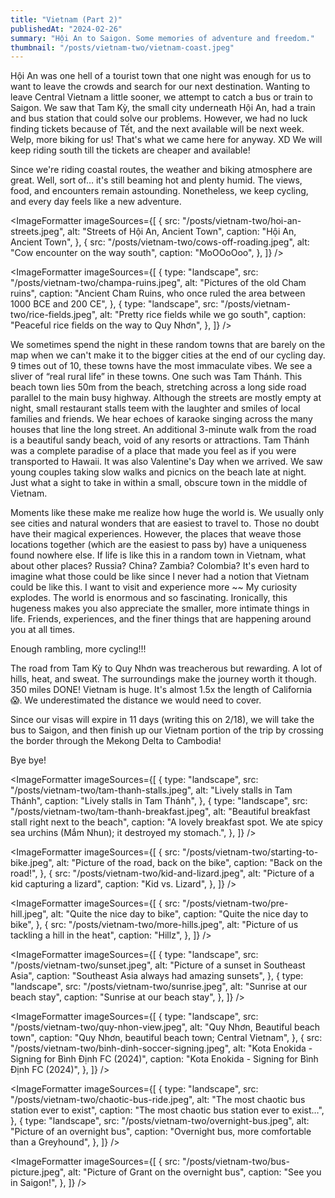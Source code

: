 ```yaml
---
title: "Vietnam (Part 2)"
publishedAt: "2024-02-26"
summary: "Hội An to Saigon. Some memories of adventure and freedom."
thumbnail: "/posts/vietnam-two/vietnam-coast.jpeg"
---
```


<HeroImage
  src="/posts/vietnam-two/vietnam-coast.jpeg"
  alt="Vietnam coast"
  caption="First look at the Vietnam East Coast"
/>

Hội An was one hell of a tourist town that one night was enough for us to want to leave the crowds and search for our next destination. Wanting to leave Central Vietnam a little sooner, we attempt to catch a bus or train to Saigon. We saw that Tam Kỳ, the small city underneath Hội An, had a train and bus station that could solve our problems. However, we had no luck finding tickets because of Tết, and the next available will be next week. Welp, more biking for us! That's what we came here for anyway. XD We will keep riding south till the tickets are cheaper and available!

Since we're riding coastal routes, the weather and biking atmosphere are great. Well, sort of… it's still beaming hot and plenty humid. The views, food, and encounters remain astounding. Nonetheless, we keep cycling, and every day feels like a new adventure.

<ImageFormatter
  imageSources={[
    {
      src: "/posts/vietnam-two/hoi-an-streets.jpeg",
      alt: "Streets of Hội An, Ancient Town",
      caption: "Hội An, Ancient Town",
    },
    {
      src: "/posts/vietnam-two/cows-off-roading.jpeg",
      alt: "Cow encounter on the way south",
      caption: "MoOOoOoo",
    },
  ]}
/>

<ImageFormatter
  imageSources={[
    {
      type: "landscape",
      src: "/posts/vietnam-two/champa-ruins.jpeg",
      alt: "Pictures of the old Cham ruins",
      caption:
        "Ancient Cham Ruins, who once ruled the area between 1000 BCE and 200 CE",
    },
    {
      type: "landscape",
      src: "/posts/vietnam-two/rice-fields.jpeg",
      alt: "Pretty rice fields while we go south",
      caption: "Peaceful rice fields on the way to Quy Nhơn",
    },
  ]}
/>

We sometimes spend the night in these random towns that are barely on the map when we can't make it to the bigger cities at the end of our cycling day. 9 times out of 10, these towns have the most immaculate vibes. We see a sliver of “real rural life” in these towns. One such was Tam Thánh. This beach town lies 50m from the beach, stretching across a long side road parallel to the main busy highway. Although the streets are mostly empty at night, small restaurant stalls teem with the laughter and smiles of local families and friends. We hear echoes of karaoke singing across the many houses that line the long street. An additional 3-minute walk from the road is a beautiful sandy beach, void of any resorts or attractions. Tam Thánh was a complete paradise of a place that made you feel as if you were transported to Hawaii. It was also Valentine's Day when we arrived. We saw young couples taking slow walks and picnics on the beach late at night. Just what a sight to take in within a small, obscure town in the middle of Vietnam.

Moments like these make me realize how huge the world is. We usually only see cities and natural wonders that are easiest to travel to. Those no doubt have their magical experiences. However, the places that weave those locations together (which are the easiest to pass by) have a uniqueness found nowhere else. If life is like this in a random town in Vietnam, what about other places? Russia? China? Zambia? Colombia? It's even hard to imagine what those could be like since I never had a notion that Vietnam could be like this. I want to visit and experience more ~~ My curiosity explodes. The world is enormous and so fascinating. Ironically, this hugeness makes you also appreciate the smaller, more intimate things in life. Friends, experiences, and the finer things that are happening around you at all times.

Enough rambling, more cycling!!!

The road from Tam Kỳ to Quy Nhơn was treacherous but rewarding. A lot of hills, heat, and sweat. The surroundings make the journey worth it though. 350 miles DONE! Vietnam is huge. It's almost 1.5x the length of California 😱. We underestimated the distance we would need to cover.

Since our visas will expire in 11 days (writing this on 2/18), we will take the bus to Saigon, and then finish up our Vietnam portion of the trip by crossing the border through the Mekong Delta to Cambodia!

Bye bye!

<ImageFormatter
  imageSources={[
    {
      type: "landscape",
      src: "/posts/vietnam-two/tam-thanh-stalls.jpeg",
      alt: "Lively stalls in Tam Thánh",
      caption: "Lively stalls in Tam Thánh",
    },
    {
      type: "landscape",
      src: "/posts/vietnam-two/tam-thanh-breakfast.jpeg",
      alt: "Beautiful breakfast stall right next to the beach",
      caption:
        "A lovely breakfast spot. We ate spicy sea urchins (Mắm Nhun); it destroyed my stomach.",
    },
  ]}
/>

<ImageFormatter
  imageSources={[
    {
      src: "/posts/vietnam-two/starting-to-bike.jpeg",
      alt: "Picture of the road, back on the bike",
      caption: "Back on the road!",
    },
    {
      src: "/posts/vietnam-two/kid-and-lizard.jpeg",
      alt: "Picture of a kid capturing a lizard",
      caption: "Kid vs. Lizard",
    },
  ]}
/>

<ImageFormatter
  imageSources={[
    {
      src: "/posts/vietnam-two/pre-hill.jpeg",
      alt: "Quite the nice day to bike",
      caption: "Quite the nice day to bike",
    },
    {
      src: "/posts/vietnam-two/more-hills.jpeg",
      alt: "Picture of us tackling a hill in the heat",
      caption: "Hillz",
    },
  ]}
/>

<ImageFormatter
  imageSources={[
    {
      type: "landscape",
      src: "/posts/vietnam-two/sunset.jpeg",
      alt: "Picture of a sunset in Southeast Asia",
      caption: "Southeast Asia always had amazing sunsets",
    },
    {
      type: "landscape",
      src: "/posts/vietnam-two/sunrise.jpeg",
      alt: "Sunrise at our beach stay",
      caption: "Sunrise at our beach stay",
    },
  ]}
/>

<ImageFormatter
  imageSources={[
    {
      type: "landscape",
      src: "/posts/vietnam-two/quy-nhon-view.jpeg",
      alt: "Quy Nhơn, Beautiful beach town",
      caption: "Quy Nhơn, beautiful beach town; Central Vietnam",
    },
    {
      src: "/posts/vietnam-two/binh-dinh-soccer-signing.jpeg",
      alt: "Kota Enokida - Signing for Bình Định FC (2024)",
      caption: "Kota Enokida - Signing for Bình Định FC (2024)",
    },
  ]}
/>

<ImageFormatter
  imageSources={[
    {
      type: "landscape",
      src: "/posts/vietnam-two/chaotic-bus-ride.jpeg",
      alt: "The most chaotic bus station ever to exist",
      caption: "The most chaotic bus station ever to exist…",
    },
    {
      type: "landscape",
      src: "/posts/vietnam-two/overnight-bus.jpeg",
      alt: "Picture of an overnight bus",
      caption: "Overnight bus, more comfortable than a Greyhound",
    },
  ]}
/>

<ImageFormatter
  imageSources={[
    {
      src: "/posts/vietnam-two/bus-picture.jpeg",
      alt: "Picture of Grant on the overnight bus",
      caption: "See you in Saigon!",
    },
  ]}
/>
